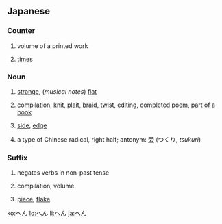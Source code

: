 ==Japanese==

===Counter===
{{ja-pos|counter}}
# {{ja-def|編|篇}} volume of a printed work
# {{ja-def|遍}} [[time]]s

===Noun===
{{ja-noun}}
# {{ja-def|変}} [[strange]], (''musical notes'') [[flat]]
# {{ja-def|編}} [[compilation]], [[knit]], [[plait]], [[braid]], [[twist]], [[editing]], completed [[poem]], part of a [[book]]
# {{ja-def|辺}} [[side]], [[edge]]
# {{ja-def|偏}} a type of Chinese radical, right half; antonym: [[旁]] (つくり, ''tsukuri'')

===Suffix===
{{ja-pos|suffix}}
# {{context|Kansai|lang=ja}} negates verbs in non-past tense
# {{ja-def|編|篇}} compilation, volume
# {{ja-def|片}} [[piece]], [[flake]]

[[ko:へん]]
[[lo:へん]]
[[li:へん]]
[[ja:へん]]